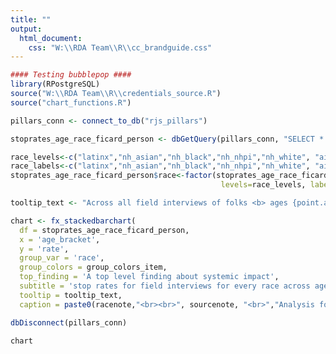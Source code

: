 ```yaml
---
title: ""
output:
  html_document:
    css: "W:\\RDA Team\\R\\cc_brandguide.css"
---
```

<!-- link to Google Font -->
<link href="https://fonts.googleapis.com/css2?family=Inter:wght@100;200;300;400;500;600;700;800;900&display=swap" rel="stylesheet">

```r

#### Testing bubblepop ####
library(RPostgreSQL)
source("W:\\RDA Team\\R\\credentials_source.R")
source("chart_functions.R")

pillars_conn <- connect_to_db("rjs_pillars")

stoprates_age_race_ficard_person <- dbGetQuery(pillars_conn, "SELECT * FROM data.report_stoprates_age_race_ficard_person")

race_levels<-c("latinx","nh_asian","nh_black","nh_nhpi","nh_white", "aian", "nhpi", "sswana", "nh_twoormor")
race_labels<-c("latinx","nh_asian","nh_black","nh_nhpi","nh_white", "aian", "nhpi", "sswana", "nh_twoormor")
stoprates_age_race_ficard_person$race<-factor(stoprates_age_race_ficard_person$race, ordered=TRUE, 
                                               levels=race_levels, labels=race_labels)

tooltip_text <- "Across all field interviews of folks <b> ages {point.age_bracket:.1f} </b>, SDPD stopped <b>{point.race:.1f} people {point.rate:.1f}% of the time.</b>"

chart <- fx_stackedbarchart(  
  df = stoprates_age_race_ficard_person,
  x = 'age_bracket',
  y = 'rate',
  group_var = 'race',
  group_colors = group_colors_item,
  top_finding = 'A top level finding about systemic impact',
  subtitle = 'stop rates for field interviews for every race across age brackets',
  tooltip = tooltip_text,
  caption = paste0(racenote,"<br><br>", sourcenote, "<br>","Analysis for all officer-initiated stops.","<br>"))

dbDisconnect(pillars_conn)
```

```r
chart
```

<script>
  widg = document.getElementsByClassName('html-widget'); //find widgets
  for (let i = 0; i < widg.length; i++) { //loop through
    document.getElementsByClassName('highchart')[i].style.width = '100%'; //adjust width
    document.getElementsByClassName('highchart')[i].style.height = '100%'; //adjust height
  }
</script>